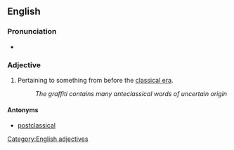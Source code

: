 ==English==

===Pronunciation===
* {{a|RP}} {{IPA|/æntɪˈklæsɪk(ɘ)l/|lang=en}}

===Adjective===
{{head|en}}

# Pertaining to something from before the [[classical era]].
#: ''The graffiti contains many anteclassical words of uncertain origin''

====Antonyms====
* [[postclassical]]

[[Category:English adjectives]]